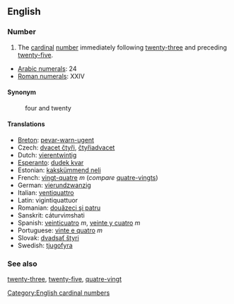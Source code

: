 ==English==

===Number===
#The [[cardinal]] [[number]] immediately following [[twenty-three]] and preceding [[twenty-five]].

*[[w:Arabic Numerals|Arabic numerals]]: 24
*[[w:Roman numerals|Roman numerals]]: XXIV

====Synonym====
:four and twenty

====Translations====
*[[Breton]]: [[pevar-warn-ugent]]
*Czech: [[dvacet čtyři]], [[čtyřiadvacet]]
*Dutch: [[vierentwintig]]
*[[Esperanto]]: [[dudek kvar]]
*Estonian: [[kakskümmend neli]]
*French: [[vingt-quatre]] ''m'' (''compare'' [[quatre-vingts]])
*German: [[vierundzwanzig]]
*Italian: [[ventiquattro]]
*Latin: vigintiquattuor
*Romanian: [[douăzeci şi patru]]
*Sanskrit: cáturvi''m''shati
*Spanish: [[veinticuatro]] ''m'', [[veinte y cuatro]] ''m''
*Portuguese: [[vinte e quatro]] ''m''
*Slovak: [[dvadsať štyri]]
*Swedish: [[tjugofyra]]

===See also===

[[twenty-three]], [[twenty-five]], [[quatre-vingt]]

[[Category:English cardinal numbers]]